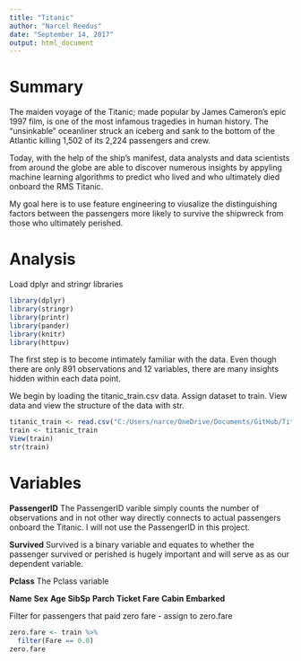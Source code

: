 ```yaml
---
title: "Titanic"
author: "Narcel Reedus"
date: "September 14, 2017"
output: html_document
---
```


# Summary

The maiden voyage of the Titanic; made popular by James Cameron's epic 1997 film, is one of the most infamous tragedies in human history. The "unsinkable" oceanliner struck an iceberg and sank to the bottom of the Atlantic killing 1,502 of its 2,224 passengers and crew.

Today, with the help of the ship's manifest, data analysts and data scientists from around the globe are able to discover numerous insights by appyling machine learning algorithms to predict who lived and who ultimately died onboard the RMS Titanic.

My goal here is to use feature engineering to viusalize the distinguishing factors between the passengers more likely to survive the shipwreck from those who ultimately perished.

# Analysis

Load dplyr and stringr libraries
```r
library(dplyr)
library(stringr)
library(printr)
library(pander)
library(knitr)
library(httpuv)
```
The first step is to become intimately familiar with the data. Even though there are only 891 observations and 12 variables, there are many insights hidden within each data point. 

We begin by loading the titanic_train.csv data. Assign dataset to train. View data and view the structure of the data with str.

```r
titanic_train <- read.csv("C:/Users/narce/OneDrive/Documents/GitHub/Titanic/titanic_train.csv")
train <- titanic_train
View(train)
str(train)
```

# Variables

**PassengerID**
The PassengerID varible simply counts the number of observations and in not other way directly connects to actual passengers onboard the Titanic. I will not use the PassengerID in this project.

**Survived**
Survived is a binary variable and equates to whether the passenger survived or perished is hugely important and will serve as as our dependent variable.

**Pclass**
The Pclass variable 

**Name**
**Sex**
**Age**
**SibSp**
**Parch**
**Ticket**
**Fare**
**Cabin**
**Embarked**

Filter for passengers that paid zero fare - assign to zero.fare

```r
zero.fare <- train %>%
  filter(Fare == 0.0)
zero.fare
```